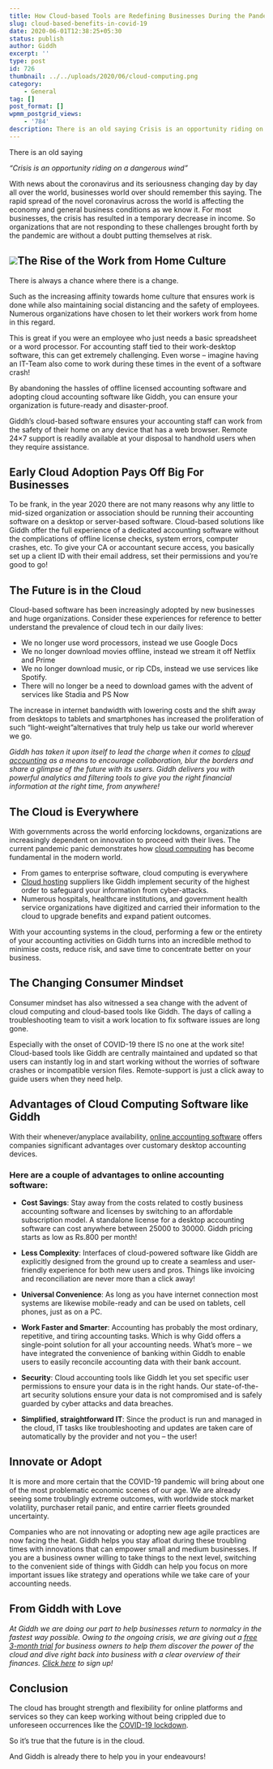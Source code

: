 ```yaml
---
title: How Cloud-based Tools are Redefining Businesses During the Pandemic?
slug: cloud-based-benefits-in-covid-19
date: 2020-06-01T12:38:25+05:30
status: publish
author: Giddh
excerpt: ''
type: post
id: 726
thumbnail: ../../uploads/2020/06/cloud-computing.png
category:
    - General
tag: []
post_format: []
wpmm_postgrid_views:
    - '784'
description: There is an old saying Crisis is an opportunity riding on a dangerous wind
---
```

There is an old saying

*“Crisis is an opportunity riding on a dangerous wind”*

With news about the coronavirus and its seriousness changing day by day all over the world, businesses world over should remember this saying. The rapid spread of the novel coronavirus across the world is affecting the economy and general business conditions as we know it. For most businesses, the crisis has resulted in a temporary decrease in income. So organizations that are not responding to these challenges brought forth by the pandemic are without a doubt putting themselves at risk.

<img src = "../../uploads/2020/06/cloud-computing-300x242-1.png" />The Rise of the Work from Home Culture
--------------------------------------

There is always a chance where there is a change.

Such as the increasing affinity towards home culture that ensures work is done while also maintaining social distancing and the safety of employees. Numerous organizations have chosen to let their workers work from home in this regard.

This is great if you were an employee who just needs a basic spreadsheet or a word processor. For accounting staff tied to their work-desktop software, this can get extremely challenging. Even worse – imagine having an IT-Team also come to work during these times in the event of a software crash!

By abandoning the hassles of offline licensed accounting software and adopting cloud accounting software like Giddh, you can ensure your organization is future-ready and disaster-proof.

Giddh’s cloud-based software ensures your accounting staff can work from the safety of their home on any device that has a web browser. Remote 24×7 support is readily available at your disposal to handhold users when they require assistance.

Early Cloud Adoption Pays Off Big For Businesses
------------------------------------------------

To be frank, in the year 2020 there are not many reasons why any little to mid-sized organization or association should be running their accounting software on a desktop or server-based software. Cloud-based solutions like Giddh offer the full experience of a dedicated accounting software without the complications of offline license checks, system errors, computer crashes, etc. To give your CA or accountant secure access, you basically set up a client ID with their email address, set their permissions and you’re good to go!

The Future is in the Cloud
--------------------------

Cloud-based software has been increasingly adopted by new businesses and huge organizations. Consider these experiences for reference to better understand the prevalence of cloud tech in our daily lives:

- We no longer use word processors, instead we use Google Docs
- We no longer download movies offline, instead we stream it off Netflix and Prime
- We no longer download music, or rip CDs, instead we use services like Spotify.
- There will no longer be a need to download games with the advent of services like Stadia and PS Now

The increase in internet bandwidth with lowering costs and the shift away from desktops to tablets and smartphones has increased the proliferation of such “light-weight”alternatives that truly help us take our world wherever we go.

*Giddh has taken it upon itself to lead the charge when it comes to* [*cloud accounting*](https://giddh.com/) *as a means to encourage collaboration, blur the borders and share a glimpse of the future with its users. Giddh delivers you with powerful analytics and filtering tools to give you the right financial information at the right time, from anywhere!*

The Cloud is Everywhere
-----------------------

With governments across the world enforcing lockdowns, organizations are increasingly dependent on innovation to proceed with their lives. The current pandemic panic demonstrates how [cloud computing](https://giddh.com/cloud-accounting-software) has become fundamental in the modern world.

- From games to enterprise software, cloud computing is everywhere
- [Cloud hosting](https://giddh.com/security/) suppliers like Giddh implement security of the highest order to safeguard your information from cyber-attacks.
- Numerous hospitals, healthcare institutions, and government health service organizations have digitized and carried their information to the cloud to upgrade benefits and expand patient outcomes.

With your accounting systems in the cloud, performing a few or the entirety of your accounting activities on Giddh turns into an incredible method to minimise costs, reduce risk, and save time to concentrate better on your business.

The Changing Consumer Mindset
-----------------------------

Consumer mindset has also witnessed a sea change with the advent of cloud computing and cloud-based tools like Giddh. The days of calling a troubleshooting team to visit a work location to fix software issues are long gone.

Especially with the onset of COVID-19 there IS no one at the work site! Cloud-based tools like Giddh are centrally maintained and updated so that users can instantly log in and start working without the worries of software crashes or incompatible version files. Remote-support is just a click away to guide users when they need help.

Advantages of Cloud Computing Software like Giddh
-------------------------------------------------

With their whenever/anyplace availability, [online accounting software](https://giddh.com/blog/benefits-of-cloud-based-accounting-software/) offers companies significant advantages over customary desktop accounting devices.

### **Here are a couple of advantages to online accounting software:**

- **Cost Savings**: Stay away from the costs related to costly business accounting software and licenses by switching to an affordable subscription model. A standalone license for a desktop accounting software can cost anywhere between 25000 to 30000. Giddh pricing starts as low as Rs.800 per month!

- **Less Complexity**: Interfaces of cloud-powered software like Giddh are explicitly designed from the ground up to create a seamless and user-friendly experience for both new users and pros. Things like invoicing and reconciliation are never more than a click away!

- **Universal Convenience**: As long as you have internet connection most systems are likewise mobile-ready and can be used on tablets, cell phones, just as on a PC.

- **Work Faster and Smarter**: Accounting has probably the most ordinary, repetitive, and tiring accounting tasks. Which is why Gidd offers a single-point solution for all your accounting needs. What’s more – we have integrated the convenience of banking within Giddh to enable users to easily reconcile accounting data with their bank account.

- **Security**: Cloud accounting tools like Giddh let you set specific user permissions to ensure your data is in the right hands. Our state-of-the-art security solutions ensure your data is not compromised and is safely guarded by cyber attacks and data breaches.

- **Simplified, straightforward IT**: Since the product is run and managed in the cloud, IT tasks like troubleshooting and updates are taken care of automatically by the provider and not you – the user!

Innovate or Adopt
-----------------

It is more and more certain that the COVID-19 pandemic will bring about one of the most problematic economic scenes of our age. We are already seeing some troublingly extreme outcomes, with worldwide stock market volatility, purchaser retail panic, and entire carrier fleets grounded uncertainty.

Companies who are not innovating or adopting new age agile practices are now facing the heat. Giddh helps you stay afloat during these troubling times with innovations that can empower small and medium businesses. If you are a business owner willing to take things to the next level, switching to the convenient side of things with Giddh can help you focus on more important issues like strategy and operations while we take care of your accounting needs.

From Giddh with Love
--------------------

*At Giddh we are doing our part to help businesses return to normalcy in the fastest way possible. Owing to the ongoing crisis, we are giving out a* [*free 3-month trial*](https://giddh.com/pricing/) *for business owners to help them discover the power of the cloud and dive right back into business with a clear overview of their finances.* [*Click here*](https://giddh.com/signup/) *to sign up!*

Conclusion
----------

The cloud has brought strength and flexibility for online platforms and services so they can keep working without being crippled due to unforeseen occurrences like the [COVID-19 lockdown](https://giddh.com/blog/covid-19-impacts-on-financial-accounting/).

So it’s true that the future is in the cloud.

And Giddh is already there to help you in your endeavours!